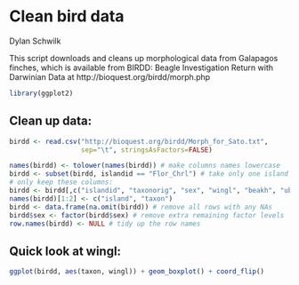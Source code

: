 # Clean bird data #

Dylan Schwilk

This script downloads and cleans up morphological data from Galapagos
finches, which is available from BIRDD: Beagle Investigation Return with
Darwinian Data at http://bioquest.org/birdd/morph.php


```r
library(ggplot2)
```

## Clean up data: ##

```r
birdd <- read.csv("http://bioquest.org/birdd/Morph_for_Sato.txt",
                  sep="\t", stringsAsFactors=FALSE)

names(birdd) <- tolower(names(birdd)) # make columns names lowercase
birdd <- subset(birdd, islandid == "Flor_Chrl") # take only one island
# only keep these columns:
birdd <- birdd[,c("islandid", "taxonorig", "sex", "wingl", "beakh", "ubeakl")]
names(birdd)[1:2] <- c("island", "taxon")
birdd <- data.frame(na.omit(birdd)) # remove all rows with any NAs
birdd$sex <- factor(birdd$sex) # remove extra remaining factor levels
row.names(birdd) <- NULL # tidy up the row names
```

## Quick look at wingl: ##

```r
ggplot(birdd, aes(taxon, wingl)) + geom_boxplot() + coord_flip()
```

